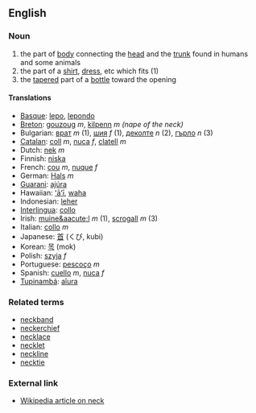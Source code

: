 ==English==

===Noun===
# the part of [[body]] connecting the [[head]] and the [[trunk]] found in humans and some animals
# the part of a [[shirt]], [[dress]], etc which fits (1)
# the [[taper]]ed part of a [[bottle]] toward the opening

====Translations====

*[[Basque]]: [[lepo]], [[lepondo]]
*[[Breton]]: [[gouzoug]] ''m'', [[kilpenn]] ''m'' ''(nape of the neck)''
*Bulgarian: [[врат]] ''m'' (1), [[шия]] ''f'' (1), [[деколте]] ''n'' (2), [[гърло]] ''n'' (3)
*[[Catalan]]: [[coll]] ''m'', [[nuca]] ''f'', [[clatell]] ''m''
*Dutch: [[nek]] ''m''
*Finnish: [[niska]]
*French: [[cou]] ''m'', [[nuque]] ''f''
*German: [[Hals]] ''m''
*[[Guarani]]: [[ajúra]]
*Hawaiian: [[ʻāʻī]], [[waha]]
*Indonesian: [[leher]]
*[[Interlingua]]: [[collo]]
*Irish: [[muine&aacute;l]] ''m'' (1), [[scrogall]] ''m'' (3)
*Italian: [[collo]] ''m''
*Japanese: [[首]] (くび, kubi)
*Korean: [[목]] (mok)
*Polish: [[szyja]] ''f''
*Portuguese: [[pescoço]] ''m''
*Spanish: [[cuello]] ''m'', [[nuca]] ''f''
*[[Tupinambá]]: [[aîura]]

===Related terms===

*[[neckband]]
*[[neckerchief]]
*[[necklace]]
*[[necklet]]
*[[neckline]]
*[[necktie]]

===External link===

*[[en:neck|Wikipedia article on neck]]